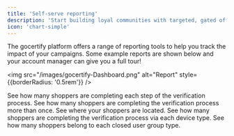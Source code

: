 ```yaml
---
title: 'Self-serve reporting'
description: 'Start building loyal communities with targeted, gated offers.'
icon: 'chart-simple'
---
```


The gocertify platform offers a range of reporting tools to help you track the impact of your campaigns. Some example reports are shown below and your account manager can give you a full tour!

<img src="/images/gocertify-Dashboard.png" alt="Report" style={{borderRadius: '0.5rem'}} />

<CardGroup cols={2}>
  <Card title="Funnel Analysis" img="/images/dashboardShopperFunnel.png">
    See how many shoppers are completing each step of the verification process.
  </Card>
  <Card title="Repeat Verification" img="/images/dashboardVerificationStatus.png">
    See how many shoppers are completing the verification process more than once.
  </Card>
  <Card title="Country Breakdown" img="/images/dashboardVerificationByCountry.png">
    See where your shoppers are located.
  </Card>
  <Card title="Device Breakdown" img="/images/dashboardDeviceType.png">
    See how many shoppers are completing the verification process via each device type.
  </Card>
  <Card title="Verification Type" img="/images/dashboardVerificationType.png">
    See how many shoppers belong to each closed user group type.
  </Card>
</CardGroup>